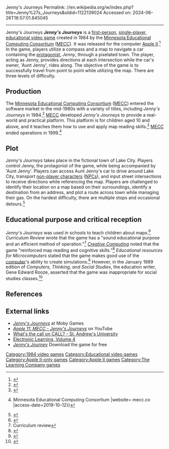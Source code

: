 Jenny's Journeys
Permalink: //en.wikipedia.org/w/index.php?title=Jenny%27s_Journeys&oldid=1122139024
Accessed on: 2024-06-26T16:57:01.845045



------
Jenny's Journeys
{{short description|Educational Computer Game}}
{{Infobox video game
| collapsible = 
| state = 
| italic title = 
| title = Jenny's Journeys
| image = JennysJourneys title.png
| alt = 
| caption = 
| developer = [[MECC|Minnesota Educational Computing Consortium]]
| publisher = [[MECC|Minnesota Educational Computing Consortium]]
| series = 
| engine = 
| platforms = [[Apple II]]
| released = 1984
| genre = [[Educational video game]]
| modes = 
}}'''''Jenny's Journeys''''' is a [[First-person (video games)|first-person]], [[Single-player video game|single-player]], [[educational video game]] created in 1984 by the [[MECC|Minnesota Educational Computing Consortium]] ([[MECC]]). It was released for the computer [[Apple II]].<ref>{{Citation |last=Minnesota Educational Computing Corporation |title=Jenny's Journeys v1.0 (1984) (US) |date=1984 |url=https://archive.org/details/a2_Jennys_Journeys_v1.0_1984_MECC_US |access-date=2019-01-28}}</ref> In the game, players utilize a compass and a map to navigate a car containing the [[protagonist]], ''Jenny'', through a pixelated town. The player, acting as Jenny, provides directions at each intersection while the car's owner, 'Aunt Jenny', rides along. The objective of the game is to successfully travel from point to point while utilizing the map. There are three levels of difficulty.

==Production==
The [[MECC|Minnesota Educational Computing Consortium]] ([[MECC]]) entered the software market in the mid-1980s with a variety of titles, including ''Jenny's Journeys'' in 1984.<ref name="khhann
">{{cite web |title=Minnesota Educational Computing Consortium |url=http://mecc.co/ |publisher=Mecc.co |date=2015-02-25 |access-date=2016-05-29}}</ref> [[MECC]] developed ''Jenny's Journeys'' to provide a real-world and practical platform. This platform is for children aged 10 and above, and it teaches them how to use and apply map reading skills.<ref>{{cite web |url=http://www.mecc.co/catalogs/mecc_home_software_library.pdf |title=How to Expand your Child's Library without Buying a Single Book }}</ref> [[MECC]] ended operations in 1999.<ref>{{Cite web |url=http://www.mecc.co/ |title=Home {{!}} Minnesota Educational Computing Consortium |website= mecc.co |access-date=2019-10-12}}</ref>

==Plot==
''Jenny's Journeys'' takes place in the fictional town of Lake City. Players control Jenny, the protagonist of the game, while being accompanied by 'Aunt Jenny'. Players can access Aunt Jenny's car to drive around Lake City, transport [[non-player characters]] ([[Non-player character|NPCs]]), and input street intersections to receive directions while referencing the map. Players are challenged to identify their location on a map based on their surroundings, identify a destination from an address, and plot a route across town while managing their gas. On the hardest difficulty, there are multiple stops and occasional detours.<ref>{{cite web |title=Jenny's Journeys |url=https://archive.org/details/a2_Jennys_Journeys_v1.0_1984_MECC_US |via=archive.org |date=1984 |publisher=Minnesota Educational Computing Corporation}}</ref>

==Educational purpose and critical reception==
''Jenny's Journeys'' was used in schools to teach children about maps.<ref>{{cite web |url=http://www.wap.org/journal/outofretirement/ |title=Out of Retirement - and Going Strong |author=P.O. Box 6800 |publisher=Wap.org |access-date=2016-05-29}}</ref> ''Curriculum Review'' wrote that the game has a "sound educational purpose and an efficient method of operation."<ref>Curriculum review</ref> ''[[Creative Computing (magazine)|Creative Computing]]'' noted that the game "reinforced map reading and cognitive skills."<ref>{{cite web |url=https://books.google.com/books?id=83MqAAAAMAAJ |title=Creative Computing |date=1 January 1985 |publisher=Creative Computing |via=Google Books}}</ref> ''Educational resources for Microcomputers'' stated that the game makes good use of the [[computer]]'s ability to create simulations.<ref>{{cite book |url=https://books.google.com/books?id=U69bAAAAMAAJ |title=Educational Resources for Microcomputers |date=1986 |publisher=Information, Inc. |isbn=9780873550574 |access-date=2019-10-23}}</ref> However, in the January 1989 edition of ''Computers, Thinking, and Social Studies'', the education writer, Gene Edward Rooze, asserted that the game was inappropriate for social studies classes.<ref>{{cite book |url=https://books.google.com/books?id=GnDmAAAAMAAJ |title=Computers, Thinking, and Social Studies |last1=Rooze |first1=Gene Edward |last2=Northup |first2=Terry |date=1 January 1989 |publisher=Teacher Ideas Press |isbn=9780872877184 |via=Google Books}}</ref>

==References==
{{reflist}}

==External links==
* [http://www.mobygames.com/game/jennys-journeys ''Jenny's Journeys''] at Moby Games
* [https://www.youtube.com/watch?v=3xj7KR8T06o  ''Apple 11: MECC - Jenny's Journeys''] on YouTube
* [http://ci.nii.ac.jp/els/110004693364.pdf?id=ART0007431051&type=pdf&lang=en&host=cinii&order_no=&ppv_type=0&lang_sw=&no=1464770611&cp= What's the call on CALL? - St. Andrew's University]
* [https://books.google.com/books?id=3cPjAAAAMAAJ&q=%22Jenny%27s+Journeys%22 Electronic Learning, Volume 4]
* [https://www.myabandonware.com/game/jenny-s-journeys-7o4 ''Jenny's Journey''] Download the game for free 

[[Category:1984 video games]]
[[Category:Educational video games]]
[[Category:Apple II-only games]]
[[Category:Apple II games]]
[[Category:The Learning Company games]]